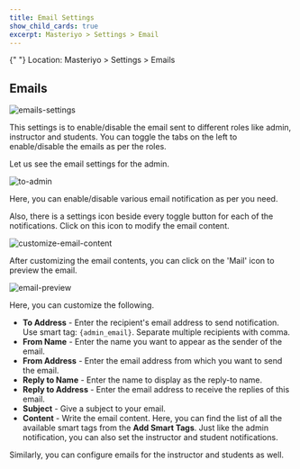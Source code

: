 ```yaml
---
title: Email Settings
show_child_cards: true
excerpt: Masteriyo > Settings > Email
---
```


<Callout>
  {" "}  
  Location: Masteriyo > Settings > Emails
</Callout>

## Emails

![emails-settings](https://github.com/Masteriyo/masteriyo-docs/assets/75772539/0fabb024-7990-4fb1-a273-e8e6a02cd6c9)

This settings is to enable/disable the email sent to different roles like admin, instructor and students. You can toggle the tabs on the left to enable/disable the emails as per the roles.

Let us see the email settings for the admin.

![to-admin](https://github.com/Masteriyo/masteriyo-docs/assets/75772539/7dd7e270-0389-4ecd-9517-1e708b2649f6)

Here, you can enable/disable various email notification as per you need.

Also, there is a settings icon beside every toggle button for each of the notifications. Click on this icon to modify the email content.

![customize-email-content](https://github.com/Masteriyo/masteriyo-docs/assets/75772539/598a9683-b3f1-484f-b074-0604cfd04031)

After customizing the email contents, you can click on the 'Mail' icon to preview the email.

![email-preview](https://github.com/Masteriyo/masteriyo-docs/assets/75772539/99bc1dc4-308d-49e0-a29f-06c410e2d7c6)

Here, you can customize the following.

- **To Address** - Enter the recipient's email address to send notification. Use smart tag: `{admin_email}`. Separate multiple recipients with comma.
- **From Name** - Enter the name you want to appear as the sender of the email.
- **From Address** - Enter the email address from which you want to send the email.
- **Reply to Name** - Enter the name to display as the reply-to name.
- **Reply to Address** - Enter the email address to receive the replies of this email.
- **Subject** - Give a subject to your email.
- **Content** - Write the email content. Here, you can find the list of all the available smart tags from the **Add Smart Tags**.
  Just like the admin notification, you can also set the instructor and student notifications.

Similarly, you can configure emails for the instructor and students as well.
